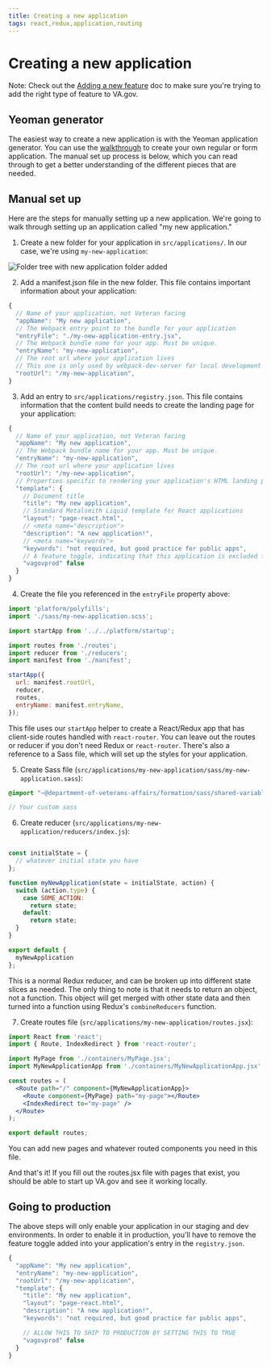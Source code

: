 ```yaml
---
title: Creating a new application
tags: react,redux,application,routing
---
```


# Creating a new application

Note: Check out the [Adding a new feature](/getting-started/common-tasks/new-feature) doc to make sure you're trying to add the right type of feature to VA.gov.

## Yeoman generator

The easiest way to create a new application is with the Yeoman application generator. You can use the [walkthrough](/platform/tools/generator) to create your own regular or form application. The manual set up process is below, which you can read through to get a better understanding of the different pieces that are needed.

## Manual set up

Here are the steps for manually setting up a new application. We're going to walk through setting up an application called "my new application."

1. Create a new folder for your application in `src/applications/`. In our case, we're using `my-new-application`:

![Folder tree with new application folder added](../../../images/getting-started/new-application-folder.png)

2. Add a manifest.json file in the new folder. This file contains important information about your application:

```js
{
  // Name of your application, not Veteran facing
  "appName": "My new application",
  // The Webpack entry point to the bundle for your application
  "entryFile": "./my-new-application-entry.jsx",
  // The Webpack bundle name for your app. Must be unique.
  "entryName": "my-new-application",
  // The root url where your application lives
  // This one is only used by webpack-dev-server for local development
  "rootUrl": "/my-new-application",
}
```

3. Add an entry to `src/applications/registry.json`. This file contains information that the content build needs to create the landing page for your application:

```js
{
  // Name of your application, not Veteran facing
  "appName": "My new application",
  // The Webpack bundle name for your app. Must be unique.
  "entryName": "my-new-application",
  // The root url where your application lives
  "rootUrl": "/my-new-application",
  // Properties specific to rendering your application's HTML landing page
  "template": {
    // Document title
    "title": "My new application",
    // Standard Metalsmith Liquid template for React applications
    "layout": "page-react.html",
    // <meta name="description">
    "description": "A new application!",
    // <meta name="keywords">
    "keywords": "not required, but good practice for public apps",
    // A feature toggle, indicating that this application is excluded from production builds
    "vagovprod" false
  }
}
```
   

4. Create the file you referenced in the `entryFile` property above:

```jsx
import 'platform/polyfills';
import './sass/my-new-application.scss';

import startApp from '../../platform/startup';

import routes from './routes';
import reducer from './reducers';
import manifest from './manifest';

startApp({
  url: manifest.rootUrl,
  reducer,
  routes,
  entryName: manifest.entryName,
});
```

This file uses our `startApp` helper to create a React/Redux app that has client-side routes handled with `react-router`. You can leave out the routes or reducer if you don't need Redux or `react-router`. There's also a reference to a Sass file, which will set up the styles for your application.

5. Create Sass file (`src/applications/my-new-application/sass/my-new-application.sass`):

```scss
@import "~@department-of-veterans-affairs/formation/sass/shared-variables";

// Your custom sass
```

6. Create reducer (`src/applications/my-new-application/reducers/index.js`):

```js

const initialState = {
  // whatever initial state you have
};

function myNewApplication(state = initialState, action) {
  switch (action.type) {
    case SOME_ACTION:
      return state;
    default:
      return state;
  }
}

export default {
  myNewApplication
};
```

This is a normal Redux reducer, and can be broken up into different state slices as needed. The only thing to note is that it needs to return an object, not a function. This object will get merged with other state data and then turned into a function using Redux's `combineReducers` function.

7. Create routes file (`src/applications/my-new-application/routes.jsx`):

```jsx
import React from 'react';
import { Route, IndexRedirect } from 'react-router';

import MyPage from './containers/MyPage.jsx';
import MyNewApplicationApp from './containers/MyNewApplicationApp.jsx';

const routes = (
  <Route path="/" component={MyNewApplicationApp}>
    <Route component={MyPage} path="my-page"></Route>
    <IndexRedirect to="my-page" />
  </Route>
);

export default routes;
```

You can add new pages and whatever routed components you need in this file.

And that's it! If you fill out the routes.jsx file with pages that exist, you should be able to start up VA.gov and see it working locally.

## Going to production

The above steps will only enable your application in our staging and dev environments. In order to enable it in production, you'll have to remove the feature toggle added into your application's entry in the `registry.json`.

```js
{
  "appName": "My new application",
  "entryName": "my-new-application",
  "rootUrl": "/my-new-application",
  "template": {
    "title": "My new application",
    "layout": "page-react.html",
    "description": "A new application!",
    "keywords": "not required, but good practice for public apps",

    // ALLOW THIS TO SHIP TO PRODUCTION BY SETTING THIS TO TRUE
    "vagovprod" false
  }
}
```
